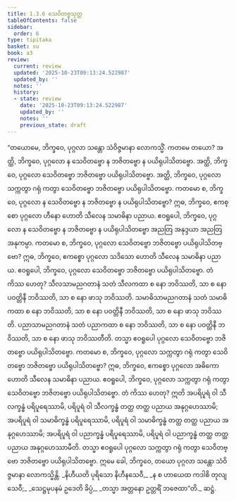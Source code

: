 ```yaml
---
title: 1.3.6 သေဝိတဗ္ဗသုတ္တ
tableOfContents: false
sidebar:
  order: 6
type: tipitaka
basket: su
book: a3
review:
  current: review
  updated: '2025-10-23T09:13:24.522987'
  updated_by: ''
  notes: ''
  history:
  - state: review
    date: '2025-10-23T09:13:24.522987'
    updated_by: ''
    notes: ''
    previous_state: draft
---
```



<ReviewStatus review={frontmatter.review} showDetails={true} />

<HypothesisAnnotation frontmatter={frontmatter} />

<DynamicBreadcrumb />

<Division number="26" book="a3" e="ch" v="15" p="122">

<Paragraph number="128" book="a3">
“တယောမေ, ဘိက္ခဝေ, ပုဂ္ဂလာ သန္တော သံဝိဇ္ဇမာနာ လောကသ္မိံ. ကတမေ တယော? အတ္ထိ, ဘိက္ခဝေ, ပုဂ္ဂလော န သေဝိတဗ္ဗော န ဘဇိတဗ္ဗော န ပယိရုပါသိတဗ္ဗော. အတ္ထိ, ဘိက္ခဝေ, ပုဂ္ဂလော သေဝိတဗ္ဗော ဘဇိတဗ္ဗော ပယိရုပါသိတဗ္ဗော. အတ္ထိ, ဘိက္ခဝေ, ပုဂ္ဂလော သက္ကတွာ ဂရုံ ကတွာ သေဝိတဗ္ဗော ဘဇိတဗ္ဗော ပယိရုပါသိတဗ္ဗော. ကတမော စ, ဘိက္ခဝေ, ပုဂ္ဂလော န သေဝိတဗ္ဗော န ဘဇိတဗ္ဗော န ပယိရုပါသိတဗ္ဗော? ဣဓ, ဘိက္ခဝေ, ဧကစ္စော ပုဂ္ဂလော ဟီနော ဟောတိ သီလေန သမာဓိနာ ပညာယ. ဧဝရူပေါ, ဘိက္ခဝေ, ပုဂ္ဂလော န သေဝိတဗ္ဗော န ဘဇိတဗ္ဗော န ပယိရုပါသိတဗ္ဗော အညတြ အနုဒ္ဒယာ အညတြ အနုကမ္ပာ.
</Paragraph>

<Paragraph number="129" book="a3">
ကတမော စ, ဘိက္ခဝေ, ပုဂ္ဂလော သေဝိတဗ္ဗော ဘဇိတဗ္ဗော ပယိရုပါသိတဗ္ဗော? ဣဓ, ဘိက္ခဝေ, ဧကစ္စော ပုဂ္ဂလော သဒိသော ဟောတိ သီလေန သမာဓိနာ ပညာယ. ဧဝရူပေါ, ဘိက္ခဝေ, ပုဂ္ဂလော သေဝိတဗ္ဗော ဘဇိတဗ္ဗော ပယိရုပါသိတဗ္ဗော. တံ ကိဿ ဟေတု? သီလသာမညဂတာနံ သတံ သီလကထာ စ နော ဘဝိဿတိ, သာ စ နော ပဝတ္တိနီ ဘဝိဿတိ, သာ စ နော ဖာသု ဘဝိဿတိ. သမာဓိသာမညဂတာနံ သတံ သမာဓိကထာ စ နော ဘဝိဿတိ, သာ စ နော ပဝတ္တိနီ ဘဝိဿတိ, သာ စ နော ဖာသု ဘဝိဿတိ. ပညာသာမညဂတာနံ သတံ ပညာကထာ စ နော ဘဝိဿတိ, သာ စ နော ပဝတ္တိနီ ဘဝိဿတိ, သာ စ နော ဖာသု ဘဝိဿတီတိ. တသ္မာ ဧဝရူပေါ ပုဂ္ဂလော သေဝိတဗ္ဗော ဘဇိတဗ္ဗော ပယိရုပါသိတဗ္ဗော.
</Paragraph>

<Paragraph number="130" book="a3">
ကတမော စ, ဘိက္ခဝေ, ပုဂ္ဂလော သက္ကတွာ ဂရုံ ကတွာ သေဝိတဗ္ဗော ဘဇိတဗ္ဗော ပယိရုပါသိတဗ္ဗော? ဣဓ, ဘိက္ခဝေ, ဧကစ္စော ပုဂ္ဂလော အဓိကော ဟောတိ သီလေန သမာဓိနာ ပညာယ. ဧဝရူပေါ, ဘိက္ခဝေ, ပုဂ္ဂလော သက္ကတွာ ဂရုံ ကတွာ သေဝိတဗ္ဗော ဘဇိတဗ္ဗော ပယိရုပါသိတဗ္ဗော. တံ ကိဿ ဟေတု? ဣတိ အပရိပူရံ ဝါ သီလက္ခန္ဓံ ပရိပူရေဿာမိ, ပရိပူရံ ဝါ သီလက္ခန္ဓံ တတ္ထ တတ္ထ ပညာယ အနုဂ္ဂဟေဿာမိ; အပရိပူရံ ဝါ သမာဓိက္ခန္ဓံ ပရိပူရေဿာမိ, ပရိပူရံ ဝါ သမာဓိက္ခန္ဓံ တတ္ထ တတ္ထ ပညာယ အနုဂ္ဂဟေဿာမိ; အပရိပူရံ ဝါ ပညာက္ခန္ဓံ ပရိပူရေဿာမိ, ပရိပူရံ ဝါ ပညာက္ခန္ဓံ တတ္ထ တတ္ထ ပညာယ အနုဂ္ဂဟေဿာမီတိ. တသ္မာ ဧဝရူပေါ ပုဂ္ဂလော သက္ကတွာ ဂရုံ ကတွာ သေဝိတဗ္ဗော ဘဇိတဗ္ဗော ပယိရုပါသိတဗ္ဗော. ဣမေ ခေါ, ဘိက္ခဝေ, တယော ပုဂ္ဂလာ သန္တော သံဝိဇ္ဇမာနာ လောကသ္မိန္တိ.
</Paragraph>

<Paragraph number="131" type="verses" book="a3">
_နိဟီယတိ ပုရိသော နိဟီနသေဝီ,_  
_န စ ဟာယေထ ကဒါစိ တုလျသေဝီ;_  
_သေဋ္ဌမုပနမံ ဥဒေတိ ခိပ္ပံ,_  
_တသ္မာ အတ္တနော ဥတ္တရိံ ဘဇေထာ”တိ._  


</Paragraph>
</Division>

<Paragraph number="132" type="center" book="a3">
ဆဋ္ဌံ.
</Paragraph>